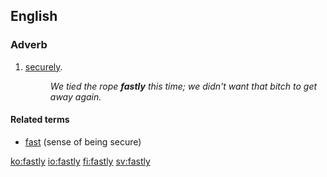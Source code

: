 ==English==

===Adverb===
{{en-adv}}

# [[securely]].
#: ''We tied the rope '''fastly''' this time; we didn't want that bitch to get away again.''

====Related terms====
* [[fast]] (sense of being secure)

[[ko:fastly]]
[[io:fastly]]
[[fi:fastly]]
[[sv:fastly]]